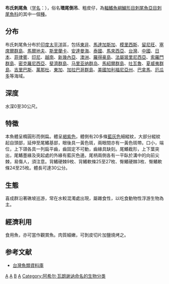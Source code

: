 {{NoteTA
|1=zh-hans:科隆群岛; zh-hk:加拉帕戈斯群島; zh-tw:加拉巴哥群島
|G1=Toponym
}}
{{Speciesbox 
| genus = Acanthurus
| species = blochii
| status = NE 
| status_system = iucn3.1
| image = Acanthurus blochii by NPS.jpg
| authority = [[Achille_Valenciennes|Valenciennes]], 1835
| synonyms = *Acanthurus bleekeri-Günther, 1861
*Acanthurus mata-Cuvier, 1829
}}
'''布氏刺尾魚'''（[[学名|学名]]：{{lang|la|'''''Acanthurus blochii'''''}}），俗名'''環尾倒吊'''、粗皮仔，為[[輻鰭魚綱|輻鰭魚綱]][[鱸形目|鱸形目]][[刺尾魚亞目|刺尾魚亞目]][[刺尾魚科|刺尾魚科]]的其中一個[[種|種]]。

==分布==
布氏刺尾魚分布於[[印度|印度]][[太平洋|太平洋]]區，包括[[東非|東非]]、[[馬達加斯加|馬達加斯加]]、[[模里西斯|模里西斯]]、[[留尼旺|留尼旺]]、[[塞席爾群島|塞席爾群島]]、[[馬爾地夫|馬爾地夫]]、[[斯里蘭卡|斯里蘭卡]]、[[安達曼海|安達曼海]]、[[泰國|泰國]]、[[馬來西亞|馬來西亞]]、[[台灣|台灣]]、[[中國|中國]]、[[日本|日本]]、[[菲律賓|菲律賓]]、[[印尼|印尼]]、[[越南|越南]]、[[新幾內亞|新幾內亞]]、[[澳洲|澳洲]]、[[羅得豪島|羅得豪島]]、[[法屬玻里尼西亞|法屬玻里尼西亞]]、[[索羅門群島|索羅門群島]]、[[密克羅尼西亞|密克羅尼西亞]]、[[斐濟群島|斐濟群島]]、[[马里亚纳群岛|马里亚纳群岛]]、[[馬紹爾群島|馬紹爾群島]]、[[吐瓦魯|吐瓦魯]]、[[夏威夷群島|夏威夷群島]]、[[吉里巴斯|吉里巴斯]]、[[萬那杜|萬那杜]]、[[東加|東加]]、[[加拉巴哥群島|加拉巴哥群島]]、[[美國|美國]][[加利福尼亞州|加利福尼亞州]]、[[巴拿馬|巴拿馬]]、[[厄瓜多|厄瓜多]]等海域。

==深度==
水深0至30公尺。

==特徵==
本魚體呈橢圓形而側扁。體呈[[褐色|褐]][[紫色|紫色]]，體側有20多條[[藍色|藍]][[灰色|灰色]]細縱紋，大部分縱紋起自頭部，延伸至尾鰭基部，眼後具一黃色斑，兩眼間亦有一黃色斑帶。口小，端位，上下頜各具一列扁平齒，齒固定不可動，齒緣具缺刻。尾鰭截形，上下葉突出，尾鰭墨緣及突起處的外緣有藍灰色邊。尾柄兩側各有一平臥於溝中的向前尖棘，易傷人，須注意。背鰭硬棘9枚、背鰭軟條25至27枚、臀鰭硬棘3枚、臀鰭軟條24至25枚。體長可達30公分。

==生態==
喜成群沿著礁坡巡游，常在水較混濁處出現，屬雜食性，以吃食動物性浮游生物為主。

==經濟利用==
食用魚，亦可當作觀賞魚。肉質細嫩，可剝皮切片加鹽燒烤之。

==参考文献==
*[http://fishdb.sinica.edu.tw/ 台灣魚類資料庫] {{Wayback|url=http://fishdb.sinica.edu.tw/ |date=20160304193340 }}
{{Taxonbar|from=Q2656290}}

[[Category:觀賞魚|A]]
[[Category:食用鱼|A]]
[[Category:刺尾魚屬|B]]
[[Category:1835年描述的鱼类|A]]
[[Category:阿希尔·瓦朗谢讷命名的生物分类|Category:阿希尔·瓦朗谢讷命名的生物分类]]